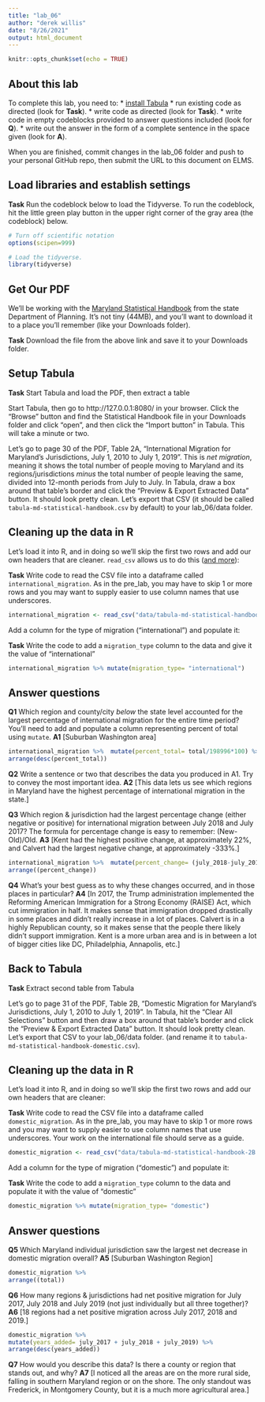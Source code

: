 ```yaml
---
title: "lab_06"
author: "derek willis"
date: "8/26/2021"
output: html_document
---
```


```r
knitr::opts_chunk$set(echo = TRUE)
```

## About this lab

To complete this lab, you need to:
* [install Tabula](https://tabula.technology/)
* run existing code as directed (look for **Task**).
* write code as directed (look for **Task**).
* write code in empty codeblocks provided to answer questions included (look for **Q**).
* write out the answer in the form of a complete sentence in the space given (look for **A**).

When you are finished, commit changes in the lab_06 folder and push to your personal GitHub repo, then submit the URL to this document on ELMS.

## Load libraries and establish settings

**Task** Run the codeblock below to load the Tidyverse. To run the codeblock, hit the little green play button in the upper right corner of the gray area (the codeblock) below.

```r
# Turn off scientific notation
options(scipen=999)

# Load the tidyverse.
library(tidyverse)
```

## Get Our PDF

We'll be working with the [Maryland Statistical Handbook](https://planning.maryland.gov/MSDC/Documents/md-statistical-handbook.pdf) from the state Department of Planning. It's not tiny (44MB), and you'll want to download it to a place you'll remember (like your Downloads folder).

**Task** Download the file from the above link and save it to your Downloads folder.

## Setup Tabula

**Task** Start Tabula and load the PDF, then extract a table

Start Tabula, then go to http://127.0.0.1:8080/ in your browser. Click the "Browse" button and find the Statistical Handbook file in your Downloads folder and click "open", and then click the "Import button" in Tabula. This will take a minute or two.

Let's go to page 30 of the PDF, Table 2A, "International Migration for Maryland's Jurisdictions, July 1, 2010 to July 1, 2019". This is _net migration_, meaning it shows the total number of people moving to Maryland and its regions/jurisdictions _minus_ the total number of people leaving the same, divided into 12-month periods from July to July. In Tabula, draw a box around that table's border and click the "Preview & Export Extracted Data" button. It should look pretty clean. Let's export that CSV (it should be called `tabula-md-statistical-handbook.csv` by default) to your lab_06/data folder.

## Cleaning up the data in R

Let's load it into R, and in doing so we'll skip the first two rows and add our own headers that are cleaner. `read_csv` allows us to do this ([and more](https://readr.tidyverse.org/reference/read_delim.html)):

**Task** Write code to read the CSV file into a dataframe called `international_migration`. As in the pre_lab, you may have to skip 1 or more rows and you may want to supply easier to use column names that use underscores.

```r
international_migration <- read_csv("data/tabula-md-statistical-handbook.csv", skip=3, col_names=c("state_jurisdiction", "july_2011", "july_2012", "july_2013", "july_2014", "july_2015","july_2016", "july_2017", "july_2018","july_2019", "total"))
```

Add a column for the type of migration ("international") and populate it:

**Task** Write the code to add a `migration_type` column to the data and give it the value of "international"

```r
international_migration %>% mutate(migration_type= "international")
```

## Answer questions

**Q1** Which region and county/city _below_ the state level accounted for the largest percentage of international migration for the entire time period? You'll need to add and populate a column representing percent of total using `mutate`.
**A1** [Suburban Washington area]

```r
international_migration %>%  mutate(percent_total= total/198996*100) %>% 
arrange(desc(percent_total))
```

**Q2** Write a sentence or two that describes the data you produced in A1. Try to convey the most important idea.
**A2** [This data lets us see which regions in Maryland have the highest percentage of international migration in the state.]

**Q3** Which region & jurisdiction had the largest percentage change (either negative or positive) for international migration between July 2018 and July 2017? The formula for percentage change is easy to remember: (New-Old)/Old.
**A3** [Kent had the highest positive change, at approximately 22%, and Calvert had the largest negative change, at approximately -333%.]

```r
international_migration %>%  mutate(percent_change= (july_2018-july_2017)/july_2018*100) %>% 
arrange((percent_change))
```

**Q4** What's your best guess as to why these changes occurred, and in those places in particular?
**A4** [In 2017, the Trump administration implemented the Reforming American Immigration for a Strong Economy (RAISE) Act, which cut immigration in half. It makes sense that immigration dropped drastically in some places and didn't really increase in a lot of places. Calvert is in a highly Republican county, so it makes sense that the people there likely didn't support immigration. Kent is a more urban area and is in between a lot of bigger cities like DC, Philadelphia, Annapolis, etc.]


## Back to Tabula

**Task** Extract second table from Tabula

Let's go to page 31 of the PDF, Table 2B, "Domestic Migration for Maryland's Jurisdictions, July 1, 2010 to July 1, 2019". In Tabula, hit the "Clear All Selections" button and then draw a box around that table's border and click the "Preview & Export Extracted Data" button. It should look pretty clean. Let's export that CSV to your lab_06/data folder. (and rename it to `tabula-md-statistical-handbook-domestic.csv`).

## Cleaning up the data in R

Let's load it into R, and in doing so we'll skip the first two rows and add our own headers that are cleaner:

**Task** Write code to read the CSV file into a dataframe called `domestic_migration`. As in the pre_lab, you may have to skip 1 or more rows and you may want to supply easier to use column names that use underscores. Your work on the international file should serve as a guide.

```r
domestic_migration <- read_csv("data/tabula-md-statistical-handbook-2B.csv", skip=3, col_names=c("state_jurisdiction", "july_2011", "july_2012", "july_2013", "july_2014", "july_2015","july_2016", "july_2017", "july_2018","july_2019", "total"))
```

Add a column for the type of migration ("domestic") and populate it:

**Task** Write the code to add a `migration_type` column to the data and populate it with the value of "domestic"

```r
domestic_migration %>% mutate(migration_type= "domestic")
```

## Answer questions
**Q5** Which Maryland individual jurisdiction saw the largest net decrease in domestic migration overall?
**A5** [Suburban Washington Region]

```r
domestic_migration %>% 
arrange((total))
```

**Q6** How many regions & jurisdictions had net positive migration for July 2017, July 2018 and July 2019 (not just individually but all three together)?
**A6** [18  regions had a net positive migration across July 2017, 2018 and 2019.]

```r
domestic_migration %>% 
mutate(years_added= july_2017 + july_2018 + july_2019) %>%
arrange(desc(years_added))
```

**Q7** How would you describe this data? Is there a county or region that stands out, and why?
**A7** [I noticed all the areas are on the more rural side, falling in southern Maryland region or on the shore. The only standout was Frederick, in Montgomery County, but it is a much more agricultural area.]
